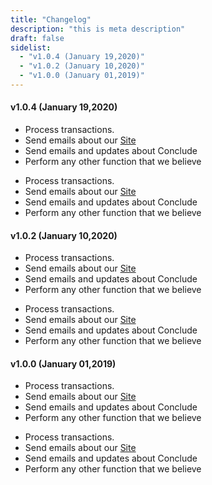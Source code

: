 ```yaml
---
title: "Changelog"
description: "this is meta description"
draft: false
sidelist:
  - "v1.0.4 (January 19,2020)"
  - "v1.0.2 (January 10,2020)"
  - "v1.0.0 (January 01,2019)"
---
```


#### v1.0.4 (January 19,2020)

<ChangedLog client:load value="changed" class="d-inline-block mb-4">

- Process transactions.
- Send emails about our [Site](#)
- Send emails and updates about Conclude
- Perform any other function that we believe

</ChangedLog >

<ChangedLog client:load value="added" class="d-inline-block mb-4">

- Process transactions.
- Send emails about our [Site](#)
- Send emails and updates about Conclude
- Perform any other function that we believe

</ChangedLog >

#### v1.0.2 (January 10,2020)

<ChangedLog client:load value="removed" class="d-inline-block mb-4">

- Process transactions.
- Send emails about our [Site](#)
- Send emails and updates about Conclude
- Perform any other function that we believe
  
</ChangedLog >

<ChangedLog client:load value="security" class="d-inline-block mb-4">

- Process transactions.
- Send emails about our [Site](#)
- Send emails and updates about Conclude
- Perform any other function that we believe

</ChangedLog >

#### v1.0.0 (January 01,2019)

<ChangedLog client:load value="added" class="d-inline-block mb-4">

- Process transactions.
- Send emails about our [Site](#)
- Send emails and updates about Conclude
- Perform any other function that we believe

</ChangedLog >

<ChangedLog client:load value="security" class="d-inline-block mb-4">

- Process transactions.
- Send emails about our [Site](#)
- Send emails and updates about Conclude
- Perform any other function that we believe

</ChangedLog >